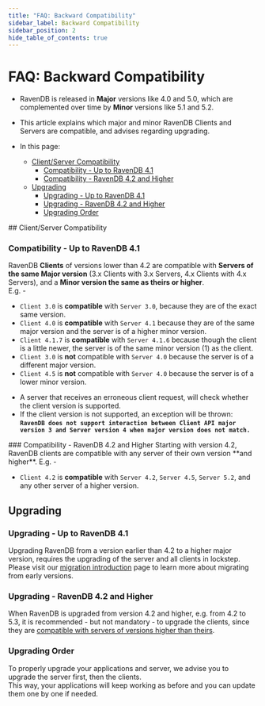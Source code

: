 ```yaml
---
title: "FAQ: Backward Compatibility"
sidebar_label: Backward Compatibility
sidebar_position: 2
hide_table_of_contents: true
---
```



# FAQ: Backward Compatibility
<Admonition type="note" title="Note">

* RavenDB is released in **Major** versions like 4.0 and 5.0, which are 
  complemented over time by **Minor** versions like 5.1 and 5.2.  

* This article explains which major and minor RavenDB Clients and Servers are 
  compatible, and advises regarding upgrading.  

* In this page:  
  * [Client/Server Compatibility](../../client-api/faq/backward-compatibility.mdx#client/server-compatibility)  
     * [Compatibility - Up to RavenDB 4.1](../../client-api/faq/backward-compatibility.mdx#compatibility---up-to-ravendb-4.1)  
     * [Compatibility - RavenDB 4.2 and Higher](../../client-api/faq/backward-compatibility.mdx#compatibility---ravendb-4.2-and-higher)  
  * [Upgrading](../../client-api/faq/backward-compatibility.mdx#upgrading)  
     * [Upgrading - Up to RavenDB 4.1](../../client-api/faq/backward-compatibility.mdx#upgrading---up-to-ravendb-4.1)  
     * [Upgrading - RavenDB 4.2 and Higher](../../client-api/faq/backward-compatibility.mdx#upgrading---ravendb-4.2-and-higher)  
     * [Upgrading Order](../../client-api/faq/backward-compatibility.mdx#upgrading-order)  


</Admonition>
## Client/Server Compatibility

### Compatibility - Up to RavenDB 4.1
RavenDB **Clients** of versions lower than 4.2 are compatible with **Servers 
of the same Major version** (3.x Clients with 3.x Servers, 4.x Clients 
with 4.x Servers), and a **Minor version the same as theirs or higher**.  
E.g. -  

* `Client 3.0` is **compatible** with `Server 3.0`, because they are of the exact 
  same version.  
* `Client 4.0` is **compatible** with `Server 4.1` because they are of the same 
  major version and the server is of a higher minor version.  
* `Client 4.1.7` is **compatible** with `Server 4.1.6` because 
  though the client is a little newer, the server is of the same 
  minor version (1) as the client.  
* `Client 3.0` is **not** compatible with `Server 4.0` because the 
  server is of a different major version.  
* `Client 4.5` is **not** compatible with `Server 4.0` because the 
  server is of a lower minor version.  

<Admonition type="note" title="Note">

* A server that receives an erroneous client request, will check 
  whether the client version is supported.  
* If the client version is not supported, an exception will be thrown:  
  **`RavenDB does not support interaction between Client API major version 3 and Server version 4
  when major version does not match.`**  

</Admonition>
### Compatibility - RavenDB 4.2 and Higher
Starting with version 4.2, RavenDB clients are compatible with 
any server of their own version **and higher**.  
E.g. -  

* `Client 4.2` is **compatible** with `Server 4.2`, `Server 4.5`, 
  `Server 5.2`, and any other server of a higher version.  



## Upgrading

### Upgrading - Up to RavenDB 4.1
Upgrading RavenDB from a version earlier than 4.2 to a higher major version, 
requires the upgrading of the server and all clients in lockstep.  
Please visit our [migration introduction](../../migration/client-api/introduction.mdx) 
page to learn more about migrating from early versions.  
### Upgrading - RavenDB 4.2 and Higher
When RavenDB is upgraded from version 4.2 and higher, e.g. from 4.2 to 5.3, 
it is recommended - but not mandatory - to upgrade the clients, since they 
are [compatible with servers of versions higher than theirs](../../client-api/faq/backward-compatibility.mdx#ravendb-4.2-and-higher-compatibility).  
### Upgrading Order
To properly upgrade your applications and server, we advise you to upgrade the server first, 
then the clients.  
This way, your applications will keep working as before and you can update 
them one by one if needed.



